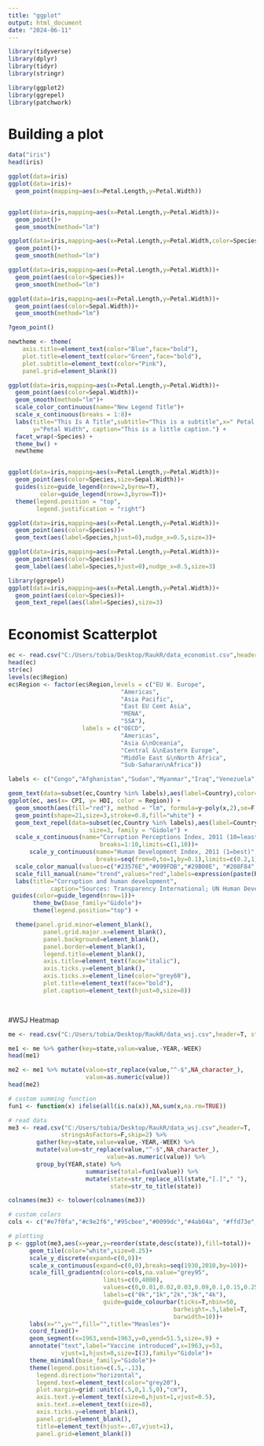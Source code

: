 ```yaml
---
title: "ggplot"
output: html_document
date: "2024-06-11"
---
```



```r
library(tidyverse)
library(dplyr)
library(tidyr)
library(stringr)

library(ggplot2)
library(ggrepel)
library(patchwork)
```


# Building a plot
```r
data("iris")
head(iris)

ggplot(data=iris)
ggplot(data=iris)+
  geom_point(mapping=aes(x=Petal.Length,y=Petal.Width))


ggplot(data=iris,mapping=aes(x=Petal.Length,y=Petal.Width))+
  geom_point()+
  geom_smooth(method="lm")

ggplot(data=iris,mapping=aes(x=Petal.Length,y=Petal.Width,color=Species))+
  geom_point()+
  geom_smooth(method="lm")

ggplot(data=iris,mapping=aes(x=Petal.Length,y=Petal.Width))+
  geom_point(aes(color=Species))+
  geom_smooth(method="lm")

ggplot(data=iris,mapping=aes(x=Petal.Length,y=Petal.Width))+
  geom_point(aes(color=Sepal.Width))+
  geom_smooth(method="lm")

?geom_point()

newtheme <- theme(
    axis.title=element_text(color="Blue",face="bold"),
    plot.title=element_text(color="Green",face="bold"),
    plot.subtitle=element_text(color="Pink"),
    panel.grid=element_blank())

ggplot(data=iris,mapping=aes(x=Petal.Length,y=Petal.Width))+
  geom_point(aes(color=Sepal.Width))+
  geom_smooth(method="lm")+
  scale_color_continuous(name="New Legend Title")+
  scale_x_continuous(breaks = 1:8)+
  labs(title="This Is A Title",subtitle="This is a subtitle",x=" Petal Length", 
       y="Petal Width", caption="This is a little caption.") + 
  facet_wrap(~Species) +
  theme_bw() +
  newtheme


ggplot(data=iris,mapping=aes(x=Petal.Length,y=Petal.Width))+
  geom_point(aes(color=Species,size=Sepal.Width))+
  guides(size=guide_legend(nrow=2,byrow=T),
         color=guide_legend(nrow=3,byrow=T))+
  theme(legend.position = "top",
        legend.justification = "right")

ggplot(data=iris,mapping=aes(x=Petal.Length,y=Petal.Width))+
  geom_point(aes(color=Species))+
  geom_text(aes(label=Species,hjust=0),nudge_x=0.5,size=3)+

ggplot(data=iris,mapping=aes(x=Petal.Length,y=Petal.Width))+
  geom_point(aes(color=Species))+
  geom_label(aes(label=Species,hjust=0),nudge_x=0.5,size=3)

library(ggrepel)
ggplot(data=iris,mapping=aes(x=Petal.Length,y=Petal.Width))+
  geom_point(aes(color=Species))+
  geom_text_repel(aes(label=Species),size=3)

```
# Economist Scatterplot
```r
ec <- read.csv("C:/Users/tobia/Desktop/RaukR/data_economist.csv",header=T)
head(ec)
str(ec)
levels(ec$Region)
ec$Region <- factor(ec$Region,levels = c("EU W. Europe",
                                "Americas",
                                "Asia Pacific",
                                "East EU Cemt Asia",
                                "MENA",
                                "SSA"),
                     labels = c("OECD",
                                "Americas",
                                "Asia &\nOceania",
                                "Central &\nEastern Europe",
                                "Middle East &\nNorth Africa",
                                "Sub-Saharan\nAfrica"))
```

```r

labels <- c("Congo","Afghanistan","Sudan","Myanmar","Iraq","Venezuela","Russia","Argentina","Brazil","Italy","South Africa","Cape Verde","Bhutan","Botswana","Britian","New Zealand","Greece","China","India","Rwanda","Spain","France","United States","Japan","Norway","Singapore","Barbados","Germany")

geom_text(data=subset(ec,Country %in% labels),aes(label=Country),color="black")
ggplot(ec, aes(x= CPI, y= HDI, color = Region)) + 
  geom_smooth(aes(fill="red"), method = "lm", formula=y~poly(x,2),se=F,size=0.6,color="red") +
  geom_point(shape=21,size=3,stroke=0.8,fill="white") +
  geom_text_repel(data=subset(ec,Country %in% labels),aes(label=Country),color="black",box.padding=unit(1,'lines'),segment.size=0.25,
                       size=3, family = "Gidole") + 
  scale_x_continuous(name="Corruption Perceptions Index, 2011 (10=least corrupt)",
                          breaks=1:10,limits=c(1,10))+
      scale_y_continuous(name="Human Development Index, 2011 (1=best)",
                         breaks=seq(from=0,to=1,by=0.1),limits=c(0.2,1)) +
  scale_color_manual(values=c("#23576E","#099FDB","#29B00E", "#208F84","#F55840","#924F3E")) +
  scale_fill_manual(name="trend",values="red",labels=expression(paste(R^2,"=52%"))) +
  labs(title="Corruption and human development",
            caption="Sources: Transparency International; UN Human Development Report") +
 guides(color=guide_legend(nrow=1))+
       theme_bw(base_family="Gidole")+
       theme(legend.position="top") +

  theme(panel.grid.minor=element_blank(),
          panel.grid.major.x=element_blank(),
          panel.background=element_blank(),
          panel.border=element_blank(),
          legend.title=element_blank(),
          axis.title=element_text(face="italic"),
          axis.ticks.y=element_blank(),
          axis.ticks.x=element_line(color="grey60"),
          plot.title=element_text(face="bold"),
          plot.caption=element_text(hjust=0,size=8))

  
```
#WSJ Heatmap
```r
me <- read.csv("C:/Users/tobia/Desktop/RaukR/data_wsj.csv",header=T, stringsAsFactors=F,skip=2)

me1 <- me %>% gather(key=state,value=value,-YEAR,-WEEK)
head(me1)

me2 <- me1 %>% mutate(value=str_replace(value,"^-$",NA_character_),
                      value=as.numeric(value))
head(me2)

# custom summing function
fun1 <- function(x) ifelse(all(is.na(x)),NA,sum(x,na.rm=TRUE))

# read data
me3 <- read.csv("C:/Users/tobia/Desktop/RaukR/data_wsj.csv",header=T,
               stringsAsFactors=F,skip=2) %>%
        gather(key=state,value=value,-YEAR,-WEEK) %>%
        mutate(value=str_replace(value,"^-$",NA_character_),
                            value=as.numeric(value)) %>%
        group_by(YEAR,state) %>% 
                      summarise(total=fun1(value)) %>%
                      mutate(state=str_replace_all(state,"[.]"," "),
                             state=str_to_title(state))

colnames(me3) <- tolower(colnames(me3))

# custom colors
cols <- c("#e7f0fa","#c9e2f6","#95cbee","#0099dc","#4ab04a", "#ffd73e","#eec73a","#e29421","#f05336","#ce472e")

# plotting
p <- ggplot(me3,aes(x=year,y=reorder(state,desc(state)),fill=total))+
      geom_tile(color="white",size=0.25)+
      scale_y_discrete(expand=c(0,0))+
      scale_x_continuous(expand=c(0,0),breaks=seq(1930,2010,by=10))+
      scale_fill_gradientn(colors=cols,na.value="grey95",
                           limits=c(0,4000),
                           values=c(0,0.01,0.02,0.03,0.09,0.1,0.15,0.25,0.4,0.5,1),
                           labels=c("0k","1k","2k","3k","4k"),
                           guide=guide_colourbar(ticks=T,nbin=50,
                                               barheight=.5,label=T, 
                                               barwidth=10))+
      labs(x="",y="",fill="",title="Measles")+
      coord_fixed()+
      geom_segment(x=1963,xend=1963,y=0,yend=51.5,size=.9) +
      annotate("text",label="Vaccine introduced",x=1963,y=53, 
               vjust=1,hjust=0,size=I(3),family="Gidole")+
      theme_minimal(base_family="Gidole")+
      theme(legend.position=c(.5,-.13),
        legend.direction="horizontal",
        legend.text=element_text(color="grey20"),
        plot.margin=grid::unit(c(.5,0,1.5,0),"cm"),
        axis.text.y=element_text(size=6,hjust=1,vjust=0.5),
        axis.text.x=element_text(size=8),
        axis.ticks.y=element_blank(),
        panel.grid=element_blank(),
        title=element_text(hjust=-.07,vjust=1),
        panel.grid=element_blank())
```

